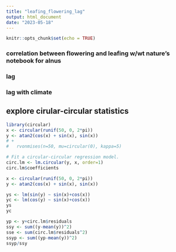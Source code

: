 ```yaml
---
title: "leafing_flowering_lag"
output: html_document
date: "2023-05-18"
---
```


```r
knitr::opts_chunk$set(echo = TRUE)
```

### correlation between flowering and leafing w/wt nature's notebook for alnus





### lag



### lag with climate



## explore cirular-circular statistics

```r
library(circular)
x <- circular(runif(50, 0, 2*pi))
y <- atan2(cos(x) + sin(x), sin(x)) 
# + 
#   rvonmises(n=50, mu=circular(0), kappa=5)

# Fit a circular-circular regression model.
circ.lm <- lm.circular(y, x, order=1)
circ.lm$coefficients

```
```r
x <- circular(runif(50, 0, 2*pi))
y <- atan2(cos(x) + sin(x), sin(x)) 

ys <- lm(sin(y) ~ sin(x)+cos(x))
yc <- lm(cos(y) ~ sin(x)+cos(x))
ys
yc

```


```r
yp <- y+circ.lm$residuals
ssy <- sum((y-mean(y))^2)
sse <- sum(circ.lm$residuals^2)
ssyp <- sum((yp-mean(y))^2)
ssyp/ssy
```

